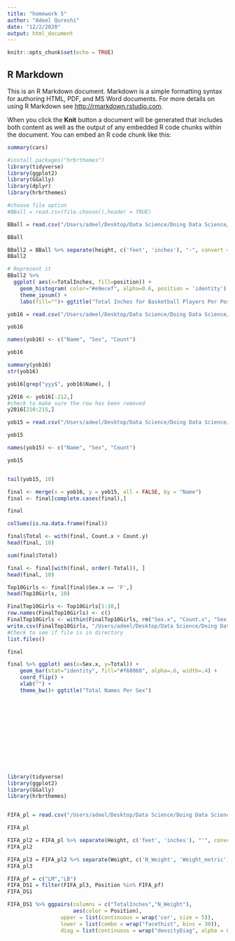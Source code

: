---
title: "homework 5"
author: "Adeel Qureshi"
date: "12/2/2020"
output: html_document
---

```{r setup, include=FALSE}
knitr::opts_chunk$set(echo = TRUE)
```

## R Markdown

This is an R Markdown document. Markdown is a simple formatting syntax for authoring HTML, PDF, and MS Word documents. For more details on using R Markdown see <http://rmarkdown.rstudio.com>.

When you click the **Knit** button a document will be generated that includes both content as well as the output of any embedded R code chunks within the document. You can embed an R code chunk like this:

```{r cars}
summary(cars)
```

```{r}
#install.packages("hrbrthemes")
library(tidyverse)
library(ggplot2)
library(GGally)
library(dplyr)
library(hrbrthemes)

#choose file option
#BBall = read.csv(file.choose(),header = TRUE)

BBall = read.csv("/Users/adeel/Desktop/Data Science/Doing Data Science/Homework/Live Assignments Unit 5/PlayersBBall.csv")

BBall

BBall2 = BBall %>% separate(height, c('feet', 'inches'), "-", convert = TRUE)%>%  mutate(TotalInches = (12 * feet) + inches)
BBall2

# Represent it
BBall2 %>%
  ggplot( aes(x=TotalInches, fill=position)) +
    geom_histogram( color="#e9ecef", alpha=0.6, position = 'identity') +
    theme_ipsum() +
    labs(fill="")+ ggtitle("Total Inches for Basketball Players Per Position ")

```

```{r}

yob16 = read.csv("/Users/adeel/Desktop/Data Science/Doing Data Science/Homework/Live Assignments Unit 5/yob2016.txt", sep= ";", header=FALSE)

yob16

names(yob16) <- c("Name", "Sex", "Count")

yob16

summary(yob16)
str(yob16)

yob16[grep("yyy$", yob16$Name), ]

y2016 <- yob16[-212,]
#check to make sure the row has been removed
y2016[210:215,]

```

```{r}

yob15 = read.csv("/Users/adeel/Desktop/Data Science/Doing Data Science/Homework/Live Assignments Unit 5/yob2015.txt", sep= ",", header=FALSE)

yob15

names(yob15) <- c("Name", "Sex", "Count")

yob15


tail(yob15, 10)

final <- merge(x = yob16, y = yob15, all = FALSE, by = "Name")
final <- final[complete.cases(final),]

final

colSums(is.na.data.frame(final))

final$Total <- with(final, Count.x + Count.y)
head(final, 10)

sum(final$Total)

final <- final[with(final, order(-Total)), ]
head(final, 10)

Top10Girls <- final[final$Sex.x == 'F',]
head(Top10Girls, 10)

FinalTop10Girls <- Top10Girls[1:10,]
row.names(FinalTop10Girls) <- c()
FinalTop10Girls <- within(FinalTop10Girls, rm("Sex.x", "Count.x", "Sex.y", "Count.y"))
write.csv(FinalTop10Girls, "/Users/adeel/Desktop/Data Science/Doing Data Science/Homework/Live Assignments Unit 5/FinalTop10F.csv")
#Check to see if file is in directory
list.files()

final

final %>% ggplot( aes(x=Sex.x, y=Total)) +
    geom_bar(stat="identity", fill="#f68060", alpha=.6, width=.4) +
    coord_flip() +
    xlab("") +
    theme_bw()+ ggtitle("Total Names Per Sex")














```

```{r}
library(tidyverse)
library(ggplot2)
library(GGally)
library(hrbrthemes)


FIFA_pl = read.csv("/Users/adeel/Desktop/Data Science/Doing Data Science/Homework/Live Assignments Unit 5/FIFA Players.csv")

FIFA_pl

FIFA_pl2 = FIFA_pl %>% separate(Height, c('feet', 'inches'), "'", convert = TRUE)%>%  mutate(TotalInches = (12 * feet) + inches)
FIFA_pl2

FIFA_pl3 = FIFA_pl2 %>% separate(Weight, c('N_Weight', 'Weight_metric'), "lbs", convert = TRUE)
FIFA_pl3

FIFA_pf = c("LM","LB")
FIFA_DS1 = filter(FIFA_pl3, Position %in% FIFA_pf)
FIFA_DS1

FIFA_DS1 %>% ggpairs(columns = c("TotalInches","N_Weight"),
                     aes(color = Position),
                 upper = list(continuous = wrap('cor', size = 5)),
                 lower = list(combo = wrap("facethist", bins = 30)),
                 diag = list(continuous = wrap("densityDiag", alpha = 0.5)))+ggtitle("GGally for Weight vs Height")


```




















